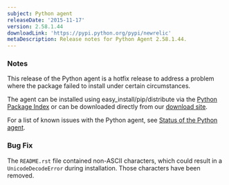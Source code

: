 ```yaml
---
subject: Python agent
releaseDate: '2015-11-17'
version: 2.58.1.44
downloadLink: 'https://pypi.python.org/pypi/newrelic'
metaDescription: Release notes for Python Agent 2.58.1.44.
---
```


### Notes

This release of the Python agent is a hotfix release to address a problem where the package failed to install under certain circumstances.

The agent can be installed using easy_install/pip/distribute via the [Python Package Index](https://pypi.python.org/pypi/newrelic) or can be downloaded directly from our [download site](https://download.newrelic.com/python_agent/release/).

For a list of known issues with the Python agent, see [Status of the Python agent](https://docs.newrelic.com/docs/python/status-of-python-agent).

### Bug Fix

The `README.rst` file contained non-ASCII characters, which could result in a `UnicodeDecodeError` during installation. Those characters have been removed.
